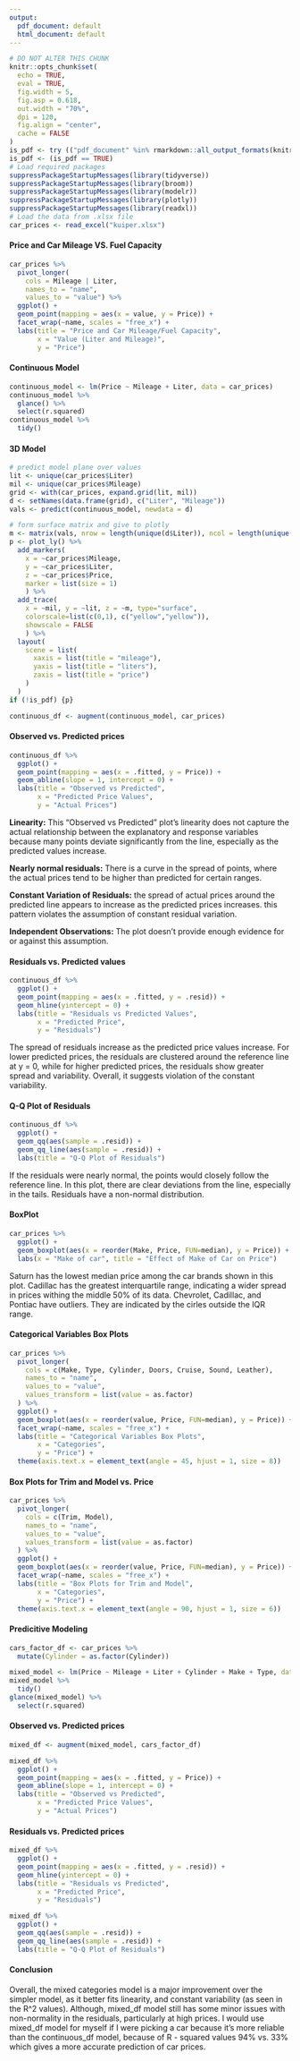 ```yaml
---
output:
  pdf_document: default
  html_document: default
---
```


```r
# DO NOT ALTER THIS CHUNK
knitr::opts_chunk$set(
  echo = TRUE,
  eval = TRUE,
  fig.width = 5,
  fig.asp = 0.618,
  out.width = "70%",
  dpi = 120,
  fig.align = "center",
  cache = FALSE
)
is_pdf <- try (("pdf_document" %in% rmarkdown::all_output_formats(knitr::current_input())), silent=TRUE)
is_pdf <- (is_pdf == TRUE)
# Load required packages
suppressPackageStartupMessages(library(tidyverse))
suppressPackageStartupMessages(library(broom))
suppressPackageStartupMessages(library(modelr))
suppressPackageStartupMessages(library(plotly))
suppressPackageStartupMessages(library(readxl))
# Load the data from .xlsx file
car_prices <- read_excel("kuiper.xlsx")
```

#### Price and Car Mileage VS. Fuel Capacity

```r
car_prices %>%
  pivot_longer(
    cols = Mileage | Liter,
    names_to = "name",
    values_to = "value") %>%
  ggplot() +
  geom_point(mapping = aes(x = value, y = Price)) +
  facet_wrap(~name, scales = "free_x") +
  labs(title = "Price and Car Mileage/Fuel Capacity",
       x = "Value (Liter and Mileage)",
       y = "Price")
```

#### Continuous Model

```r
continuous_model <- lm(Price ~ Mileage + Liter, data = car_prices)
continuous_model %>%
  glance() %>%
  select(r.squared)
continuous_model %>%
  tidy()
```
#### 3D Model

```r
# predict model plane over values
lit <- unique(car_prices$Liter)
mil <- unique(car_prices$Mileage)
grid <- with(car_prices, expand.grid(lit, mil))
d <- setNames(data.frame(grid), c("Liter", "Mileage"))
vals <- predict(continuous_model, newdata = d)

# form surface matrix and give to plotly
m <- matrix(vals, nrow = length(unique(d$Liter)), ncol = length(unique(d$Mileage)))
p <- plot_ly() %>%
  add_markers(
    x = ~car_prices$Mileage, 
    y = ~car_prices$Liter, 
    z = ~car_prices$Price, 
    marker = list(size = 1)
    ) %>%
  add_trace(
    x = ~mil, y = ~lit, z = ~m, type="surface", 
    colorscale=list(c(0,1), c("yellow","yellow")),
    showscale = FALSE
    ) %>%
  layout(
    scene = list(
      xaxis = list(title = "mileage"),
      yaxis = list(title = "liters"),
      zaxis = list(title = "price")
    )
  )
if (!is_pdf) {p}
```

```r
continuous_df <- augment(continuous_model, car_prices)
```
  
#### Observed vs. Predicted prices

```r
continuous_df %>%
  ggplot() +
  geom_point(mapping = aes(x = .fitted, y = Price)) +
  geom_abline(slope = 1, intercept = 0) +
  labs(title = "Observed vs Predicted",
       x = "Predicted Price Values",
       y = "Actual Prices")
```

**Linearity:** This "Observed vs Predicted" plot's linearity does not capture the actual relationship between the explanatory and response variables because many points deviate significantly from the line, especially as the predicted values increase.

**Nearly normal residuals:** There is a curve in the spread of points, where the actual prices tend to be higher than predicted for certain ranges.

**Constant Variation of Residuals:** the spread of actual prices around the predicted line appears to increase as the predicted prices increases. this pattern violates the assumption of constant residual variation.

**Independent Observations:** The plot doesn't provide enough evidence for or against this assumption. 


#### Residuals vs. Predicted values

```r
continuous_df %>%
  ggplot() +
  geom_point(mapping = aes(x = .fitted, y = .resid)) +
  geom_hline(yintercept = 0) +
  labs(title = "Residuals vs Predicted Values",
       x = "Predicted Price",
       y = "Residuals")
```

The spread of residuals increase as the predicted price values increase. For lower predicted prices, the residuals are clustered around the reference line at y = 0, while for higher predicted prices, the residuals show greater spread and variability. Overall, it suggests violation of the constant variability.

#### Q-Q Plot of Residuals

```r
continuous_df %>%
  ggplot() +
  geom_qq(aes(sample = .resid)) +
  geom_qq_line(aes(sample = .resid)) +
  labs(title = "Q-Q Plot of Residuals")
```

If the residuals were nearly normal, the points would closely follow the reference line. In this plot, there are clear deviations from the line, especially in the tails. Residuals have a non-normal distribution.  

#### BoxPlot

```r
car_prices %>%
  ggplot() +
  geom_boxplot(aes(x = reorder(Make, Price, FUN=median), y = Price)) +
  labs(x = "Make of car", title = "Effect of Make of Car on Price")
```

Saturn has the lowest median  price among the car brands shown in this plot. Cadillac has the greatest interquartile range, indicating a wider spread in prices withing the middle 50% of its data. Chevrolet, Cadillac, and Pontiac have outliers. They are indicated by the cirles outside the IQR range. 

#### Categorical Variables Box Plots

```r
car_prices %>%
  pivot_longer(
    cols = c(Make, Type, Cylinder, Doors, Cruise, Sound, Leather),
    names_to = "name",
    values_to = "value",
    values_transform = list(value = as.factor)
  ) %>%
  ggplot() +
  geom_boxplot(aes(x = reorder(value, Price, FUN=median), y = Price)) +
  facet_wrap(~name, scales = "free_x") +
  labs(title = "Categorical Variables Box Plots",
       x = "Categories",
       y = "Price") +
  theme(axis.text.x = element_text(angle = 45, hjust = 1, size = 8))
```

#### Box Plots for Trim and Model vs. Price

```r
car_prices %>%
  pivot_longer(
    cols = c(Trim, Model),
    names_to = "name",
    values_to = "value",
    values_transform = list(value = as.factor)
  ) %>%
  ggplot() +
  geom_boxplot(aes(x = reorder(value, Price, FUN=median), y = Price)) +
  facet_wrap(~name, scales = "free_x") +
  labs(title = "Box Plots for Trim and Model",
       x = "Categories",
       y = "Price") +
  theme(axis.text.x = element_text(angle = 90, hjust = 1, size = 6))
```

#### Predicitive Modeling

```r
cars_factor_df <- car_prices %>%
  mutate(Cylinder = as.factor(Cylinder))
```

```r
mixed_model <- lm(Price ~ Mileage + Liter + Cylinder + Make + Type, data = cars_factor_df)
mixed_model %>%
  tidy()
glance(mixed_model) %>%
  select(r.squared)
```

#### Observed vs. Predicted prices

```r
mixed_df <- augment(mixed_model, cars_factor_df)
```

```r
mixed_df %>%
  ggplot() +
  geom_point(mapping = aes(x = .fitted, y = Price)) +
  geom_abline(slope = 1, intercept = 0) +
  labs(title = "Observed vs Predicted",
       x = "Predicted Price Values",
       y = "Actual Prices")
```

#### Residuals vs. Predicted prices

```r
mixed_df %>%
  ggplot() +
  geom_point(mapping = aes(x = .fitted, y = .resid)) +
  geom_hline(yintercept = 0) +
  labs(title = "Residuals vs Predicted",
       x = "Predicted Price",
       y = "Residuals")
```

```r
mixed_df %>%
  ggplot() +
  geom_qq(aes(sample = .resid)) +
  geom_qq_line(aes(sample = .resid)) +
  labs(title = "Q-Q Plot of Residuals")
```

#### Conclusion

Overall, the mixed categories model is a major improvement over the simpler model, as it better fits linearity, and constant variability (as seen in the R^2 values). Although, mixed_df model still has some minor issues with non-normality in the residuals, particularly at high prices. I would use mixed_df model for myself if I were picking a car because it's more reliable than the continuous_df model, because of R - squared values 94% vs. 33% which gives a more accurate prediction of car prices.

